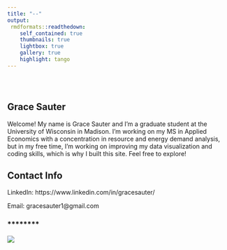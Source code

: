 ```yaml
---
title: "--"
output:
 rmdformats::readthedown:
    self_contained: true
    thumbnails: true
    lightbox: true
    gallery: true
    highlight: tango
---
```


<style type="text/css">
.title {
  display: none;
}

#getting-started img {
  margin-right: 10px;
}

</style>

<div class="row" style="padding-top: 30px;">
<div class="col-sm-6">

# **Grace Sauter**

Welcome!  My name is Grace Sauter and I'm a graduate student at the University of Wisconsin in Madison.  I'm working on my MS in Applied Economics with a concentration in resource and energy demand analysis, but in my free time, I'm working on improving my data visualization and coding skills, which is why I built this site.  Feel free to explore! 

## Contact Info

LinkedIn: https://www.linkedin.com/in/gracesauter/ 

Email: gracesauter1@gmail.com 


</div>
<div class="col-sm-6">

### ********

<a href = "https://www.linkedin.com/in/gracesauter/">
![](images/gradpic.png)
</a>
</div>

